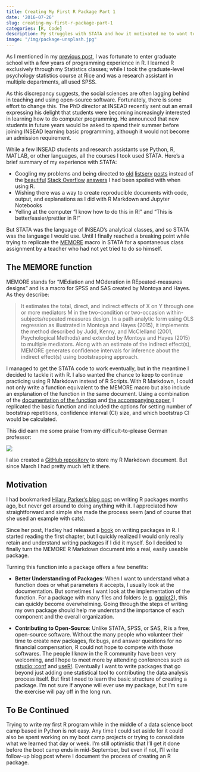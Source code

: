 ```yaml
---
title: Creating My First R Package Part 1
date: '2016-07-26'
slug: creating-my-first-r-package-part-1
categories: [R, Code]
description: My struggles with STATA and how it motivated me to want to create my first R package.
image: "/img/package-unsplash.jpg"
---
```


<!-- 
cover img: https://unsplash.com/photos/8N6z4yXUkwY
artist: Midlee
licence: unsplash free-to-use 
-->

As I mentioned in my [previous post](https://hookedondata.org/From-Social-Scientist-to-Data-Scientist/), I was fortunate to enter graduate school with a few years of programming experience in R. I learned R exclusively through my Statistics classes; while I took the graduate-level psychology statistics course at Rice and was a research assistant in multiple departments, all used SPSS.  

As this discrepancy suggests, the social sciences are often lagging behind in teaching and using open-source software. Fortunately, there is some effort to change this. The PhD director at INSEAD recently sent out an email expressing his delight that students were becoming increasingly interested in learning how to do computer programming. He announced that new students in future years would be asked to spend their summer before joining INSEAD learning basic programming, although it would not become an admission requirement.

While a few INSEAD students and research assistants use Python, R, MATLAB, or other languages, all the courses I took used STATA. Here's a brief summary of my experience with STATA:

* Googling my problems and being directed to [old](http://www.stata.com/statalist/archive/2010-04/msg01673.html) [listserv](http://www.stata.com/statalist/archive/2009-04/msg00976.html) [posts](http://www.stata.com/statalist/archive/2007-09/msg00099.html) instead of the [beautiful](http://stackoverflow.com/questions/20987295/rename-multiple-columns-by-names) [Stack Overflow](http://stackoverflow.com/questions/12357592/efficient-multiplication-of-columns-in-a-data-frame) [answers](http://stackoverflow.com/questions/4203442/for-loop-vs-while-loop-in-r) I had been spoiled with when using R.   
* Wishing there was a way to create reproducible documents with code, output, and explanations as I did with R Markdown and Jupyter Notebooks  
* Yelling at the computer “I know how to do this in R!" and "This is better/easier/prettier in R!"  

But STATA was the language of INSEAD's analytical classes, and so STATA was the language I would use. Until I finally reached a breaking point while trying to replicate the [MEMORE](http://afhayes.com/spss-sas-and-mplus-macros-and-code.html) macro in STATA for a spontaneous class assignment by a teacher who had not yet tried to do so himself.

## The MEMORE function
MEMORE stands for "MEdiation and MOderation in REpeated-measures designs" and is a macro for SPSS and SAS created by Montoya and Hayes. As they describe: 

> It estimates the total, direct, and indirect effects of X on Y through one or more mediators
M in the two-condition or two-occasion within-subjects/repeated measures design. In a path analytic
form using OLS regression as illustrated in Montoya and Hayes (2015), it implements the
method described by Judd, Kenny, and McClelland (2001, Psychological Methods) and extended
by Montoya and Hayes (2015) to multiple mediators. Along with an estimate of the indirect
effect(s), MEMORE generates confidence intervals for inference about the indirect effect(s) using
bootstrapping approach.

I managed to get the STATA code to work eventually, but in the meantime I decided to tackle it with R. I also wanted the chance to keep to continue practicing using R Markdown instead of R Scripts. With R Markdown, I could not only write a function equivalent to the MEMORE macro but also include an explanation of the function in the same document. Using a combination of the [documentation of the function](http://afhayes.com/public/memore.pdf) and [the accompanying paper](http://psycnet.apa.org/psycinfo/2016-32270-001/), I replicated the basic function and included the options for setting number of bootstrap repetitions, confidence interval (CI) size, and which bootstrap CI would be calculated. 

This did earn me some praise from my difficult-to-please German professor:

![](/img/Excellent_Feedback.png)

I also created a [GitHub repository](https://github.com/robinsones/R-MEMORE) to store my R Markdown document. But since March I had pretty much left it there. 

## Motivation

I had bookmarked [Hilary Parker's blog post](https://hilaryparker.com/2014/04/29/writing-an-r-package-from-scratch/) on writing R packages months ago, but never got around to doing anything with it. I appreciated how straightforward and simple she made the process seem (and of course that she used an example with cats). 

Since her post, Hadley had released a [book](http://r-pkgs.had.co.nz) on writing packages in R. I started reading the first chapter, but I quickly realized I would only really retain and understand writing packages if I did it myself. So I decided to finally turn the MEMORE R Markdown document into a real, easily useable package. 

Turning this function into a package offers a few benefits:

* **Better Understanding of Packages**: When I want to understand what a function does or what parameters it accepts, I usually look at the documentation. But sometimes I want look at the implementation of the function. For a package with many files and folders (e.g. [ggplot2](https://github.com/hadley/ggplot2)), this can quickly become overwhelming. Going through the steps of writing my own package should help me understand the importance of each component and the overall organization. 

* **Contributing to Open-Source**: Unlike STATA, SPSS, or SAS, R is a free, open-source software. Without the many people who volunteer their time to create new packages, fix bugs, and answer questions for no financial compensation, R could not hope to compete with those softwares. The people I know in the R community have been very welcoming, and I hope to meet more by attending conferences such as [rstudio::conf](https://www.rstudio.com/conference/) and [useR!](http://user2016.org). Eventually I want to write packages that go beyond just adding one statistical tool to contributing the data analysis process itself. But first I need to learn the basic structure of creating a package. I'm not sure if anyone will ever use my package, but I'm sure the exercise will pay off in the long run.

## To Be Continued

Trying to write my first R program while in the middle of a data science boot camp based in Python is not easy. Any time I could set aside for it could also be spent working on my boot camp projects or trying to consolidate what we learned that day or week. I'm still optimistic that I'll get it done before the boot camp ends in mid-September, but even if not, I'll write follow-up blog post where I document the process of creating an R package. 
 
